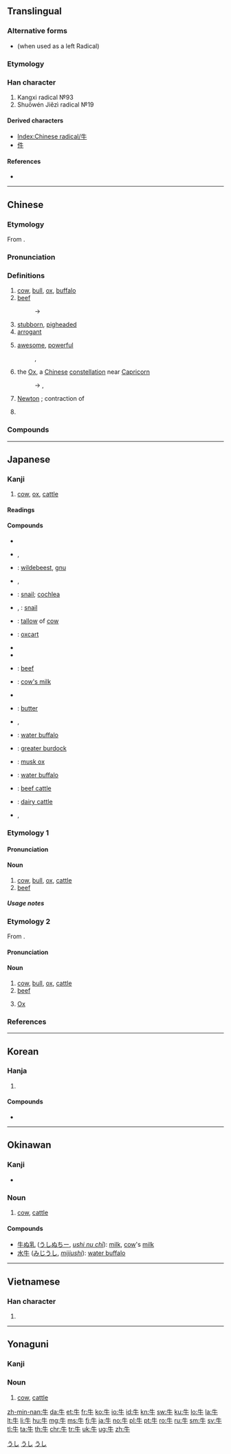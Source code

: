 {{also|午}}
==Translingual==
{{stroke order|type=animate}}

===Alternative forms===
* {{l|mul|牜}} (when used as a left Radical)

===Etymology===
{{Han etyl}}
{{liushu|p}}

===Han character===
{{Han char|rn=93|rad=牛|as=00|sn=4|four=25000|canj=HQ}}
# Kangxi radical №93
# Shuōwén Jiězì radical №19

====Derived characters====
* [[Index:Chinese radical/牛]]
* [[件]]

====References====
* {{Han ref|kx=0697.010|dkj=19922|dj=1108.160|hdz=31800.010|uh=725B|ud=29275|bh=A4FB|bd=42235}}

----

==Chinese==
{{zh-forms}}

===Etymology===
From {{etyl|sit-pro|zh}} {{m|sit-pro|*ŋwa}}.

===Pronunciation===
{{zh-pron
|m=niú
|c=ngau4
|h=pfs=ngiù
|md=ngù/ngiù
|md_note=ngù - colloquial; ngiù - literary
|mn=gû/giû
|mn_note=gû - vernacular, giû - literary
|w=3nieu
|mc=y
|oc=y
|ma=y
|cat=n
}}

===Definitions===
{{zh-hanzi}}

# [[cow]], [[bull]], [[ox]], [[buffalo]] {{gloss|general name for bovine animals}}
# [[beef]]
#: → {{zh-l|牛肉}}
# [[stubborn]], [[pigheaded]]
# [[arrogant]]
# {{lb|zh|slang}} [[awesome]], [[powerful]]
#: {{zh-l|牛屄}}, {{zh-l|牛人}}
# {{lb|zh|astronomy}} the [[Ox]], a [[Chinese]] [[constellation]] near [[Capricorn]]
#: → {{zh-l|玄武}}, {{zh-l|二十八宿}}
# {{lb|zh|physics|abbreviation}} [[Newton]] {{gloss|unit}}; contraction of {{zh-l|牛頓|Niúdùn}}
# {{surname|lang=zh}}

===Compounds===
{{der3
|{{zh-l|牛掰|niúbāi}}
|{{zh-l|牛蒡|niúbàng}}
|{{zh-l|牛逼|niúbī}}
|{{zh-l|牛屄|niúbī}}
|{{zh-l|牛B|niúbī}}
|{{zh-l|牛鼻|niúbí}}
|{{zh-l|牛比|niúbǐ}}
|{{zh-l|牛鼻子|niúbízi}}
|{{zh-l|牛脖子|niúbózi}}
|{{zh-l|牛鞭|niúbiān}}
|{{zh-l|牛X|niúchā}}
|{{zh-l|牛叉|niúchā}}
|{{zh-l|牛車|niúchē}}
|{{zh-l|牛刀小試|niúdāoxiǎoshì}}
|{{zh-l|牛鼎烹雞|niúdǐngpēngjī}}
|{{zh-l|牛痘|niúdòu}}
|{{zh-l|牛痘苗|niúdòumiáo}}
|{{zh-l|牛犢|niúdú}}
|{{zh-l|牛頓|Niúdùn}}
|{{zh-l|牛耳|niú'ěr}}
|{{zh-l|牛房|niúfáng}}
|{{zh-l|牛革|niúgé}}
|{{zh-l|牛倌|niúguān}}
|{{zh-l|牛鬼蛇神|niúguǐshéshén}}
|{{zh-l|牛黄|niúhuáng}}
|{{zh-l|牛角|niújiǎo}}
|{{zh-l|牛角尖|niújiǎojiān}}
|{{zh-l|牛角麵包|niújiǎomiànbāo}}
|{{zh-l|牛勁|niújìn}}
|{{zh-l|牛圈|niújuān}}
|{{zh-l|牛郎|niúláng}}
|{{zh-l|牛郎星|niúlángxīng}}
|{{zh-l|牛郎織女|niúlángzhīnǚ}}
|{{zh-l|牛馬|niúmǎ}}
|{{zh-l|牛毛|niúmáo}}
|{{zh-l|牛毛雨|niúmáoyǔ}}
|{{zh-l|牛虻|niúméng}}
|{{zh-l|牛奶|niúnǎi}}
|{{zh-l|牛腩|niúnǎn}}
|{{zh-l|牛年|niúnián}}
|{{zh-l|牛年馬月|niúniánmǎyuè}}
|{{zh-l|牛排|niúpái}}
|{{zh-l|牛棚|niúpéng}}
|{{zh-l|牛皮|niúpí}}
|{{zh-l|牛脾氣|niúpíqì}}
|{{zh-l|牛氣|niúqì}}
|{{zh-l|牛皮癬|niúpíxuǎn}}
|{{zh-l|牛皮紙|niúpízhǐ}}
|{{zh-l|牛肉|niúròu}}
|{{zh-l|牛舌|niúshé}}
|{{zh-l|牛舍|niúshè}}
|{{zh-l|牛市|niúshì}}
|{{zh-l|牛溲馬勃|niúsōumǎbó}}
|{{zh-l|牛頭不對馬嘴|niútóu bú duì mǎzuǐ}}
|{{zh-l|牛頭馬面|Niútóumǎmiàn}}
|{{zh-l|牛蛙|niúwā}}
|{{zh-l|牛性|niúxìng}}
|{{zh-l|牛宿|Niúxiù}}
|{{zh-l|牛鞅|niúyàng}}
|{{zh-l|牛飲|niúyǐn}}
|{{zh-l|牛仔|niúzǎi}}
|{{zh-l|牛崽|niúzǎi}}
|{{zh-l|牛仔褲|niúzǎikù}}
|{{zh-l|牛崽褲|niúzǎikù}}
|{{zh-l|牛仔舞|niúzǎiwǔ}}
|{{zh-l|吹牛|chuīniú}}
|{{zh-l|公牛|gōngniú}}
|{{zh-l|黄牛|huángniú}}
|{{zh-l|犛牛|líniú}}
|{{zh-l|母牛|mǔniú}}
|{{zh-l|水牛|shuìniú}}
|{{zh-l|蝸牛|wōniú|[[snail]]}}
|{{zh-l|小牛|xiǎoniú}}
|{{zh-l|犀牛|xīniú}}
|{{zh-l|九牛一毛|jiǔniúyīmáo}}
}}

{{zh-cat|SI units|Mammals|Beginning}}

----

==Japanese==

===Kanji===
{{ja-kanji|grade=2|rs=牛00}}

# [[cow]], [[ox]], [[cattle]]

====Readings====
{{ja-readings
|goon=[[ぐ]] (gu) {{qualifier|non-[[w:Jōyō kanji|Jōyō]] reading}}
|kanon=[[ぎゅう]] (gyū) < [[ぎう]] (giu)
|kanyoon=[[ご]] (go) {{qualifier|non-[[w:Jōyō kanji|Jōyō]] reading}}
|kun=[[うし]] (ushi)}}

====Compounds====
{{der-top|Compounds}}
* {{ja-r|牛馬|うしうま}}
* {{ja-r|牛鬼|うしおに}}, {{ja-r|牛鬼|ぎゅうき}}
* {{ja-r|牛氈鹿|うしかもしか}}: [[wildebeest]], [[gnu]]
* {{ja-r|雄牛|お.うし}}, {{ja-r|牡牛|お.うし}}
* {{ja-r|蝸牛|かぎゅう}}: [[snail]]; [[cochlea]]
* {{ja-r|蝸牛|かたつむり}}, {{ja-r|蝸牛|でんでんむし}}: [[snail]]
* {{ja-r|牛脂|ぎゅうし}}: [[tallow]] of [[cow]]
* {{ja-r|牛車|ぎゅうしゃ}}: [[oxcart]]
* {{ja-r|牛舎|ぎゅうしゃ}}
* {{ja-r|牛耳る|ぎゅうじる}}
* {{ja-r|牛肉|ぎゅうにく}}: [[beef]]
{{der-mid}}
* {{ja-r|牛乳|ぎゅうにゅう}}: [[cow's milk]]
* {{ja-r|牛馬|ぎゅうば}}
* {{ja-r|牛酪|ぎゅうらく}}: [[butter]]
* {{ja-r|子牛|こ.うし}}, {{ja-r|仔牛|こ.うし}}
* {{ja-r|呉牛|ごぎゅう}}: [[water buffalo]]
* {{ja-r|牛蒡|ごぼう}}: [[greater burdock]]
* {{ja-r|麝香牛|じゃこう.うし}}: [[musk ox]]
* {{ja-r|水牛|すいぎゅう}}: [[water buffalo]]
* {{ja-r|肉牛|にくぎゅう}}: [[beef cattle]]
* {{ja-r|乳牛|にゅうぎゅう}}: [[dairy cattle]]
* {{ja-r|雌牛|めうし}}, {{ja-r|牝牛|めうし}}
{{der-bottom}}

{{wikipedia|lang=ja}}

===Etymology 1===
{{ja-kanjitab|うし|yomi=k}}

====Pronunciation====
{{ja-pron|yomi=k|うし|acc=0|acc_ref=DJR,NHK}}

====Noun====
{{ja-noun|うし|ウシ}}

# [[cow]], [[bull]], [[ox]], [[cattle]]
# [[beef]]

=====Usage notes=====
{{U:ja:biology|ウシ}}

===Etymology 2===
{{ja-kanjitab|ぎゅう|yomi=o}}
From {{etyl|ltc|ja|sort=きゅう'}} {{m|zh|牛|tr=ngjuw||cow}}.

====Pronunciation====
{{ja-pron|yomi=kanon|ぎゅう|acc=1|acc_ref=DJR,NHK}}

====Noun====
{{ja-noun|ぎゅう|hhira=ぎう}}

# [[cow]], [[bull]], [[ox]], [[cattle]]
# [[beef]]
# {{label|ja|astronomy|sort=きゅう'}} [[Ox]]

===References===
<references/>

[[Category:1000 Japanese basic words|うし]]
[[Category:ja:Cattle|うし]]
[[Category:ja:Mammals|うし]]

----

==Korean==

===Hanja===
{{ko-hanja|hangeul=우|eumhun=소|mr=u|y=wu}}

# {{defn|lang=ko|sort=牛00}}

====Compounds====
* {{ko-l|와우|[[snail]]|蝸牛}}

----

==Okinawan==
{{attention|ryu}}

===Kanji===
{{head|ryu|kanji}}

* {{ja-readings|kun=[[うし]] (ushi)}}

===Noun===
{{head|ryu|noun|hiragana|うし|romaji|ushi}}

# [[cow]], [[cattle]]

====Compounds====
{{top2}}
* [[牛ぬ乳]] ([[うしぬちー]], ''[[ushi nu chī]]''): [[milk]], [[cow]]'s [[milk]]
* [[水牛]] ([[みじうし]], ''[[mijiushi]]''): [[water buffalo]]
{{bottom}}

----

==Vietnamese==

===Han character===
{{vi-hantu|[[ngưu]], [[ngọ]], [[ngỏ]], [[ngõ]], [[ngâu]]|rs=牛00}}

# {{defn|lang=vi|sort=牛00}}

----

==Yonaguni==
{{attention|yoi}}

===Kanji===
{{head|yoi|kanji|hiragana|うち|romaji|uchi}}

===Noun===
{{head|yoi|noun|hiragana|うち|romaji|uchi}}

# [[cow]], [[cattle]]

[[Category:CJKV radicals| ]]

[[zh-min-nan:牛]]
[[da:牛]]
[[et:牛]]
[[fr:牛]]
[[ko:牛]]
[[io:牛]]
[[id:牛]]
[[kn:牛]]
[[sw:牛]]
[[ku:牛]]
[[lo:牛]]
[[la:牛]]
[[lt:牛]]
[[li:牛]]
[[hu:牛]]
[[mg:牛]]
[[ms:牛]]
[[fj:牛]]
[[ja:牛]]
[[no:牛]]
[[pl:牛]]
[[pt:牛]]
[[ro:牛]]
[[ru:牛]]
[[sm:牛]]
[[sv:牛]]
[[tl:牛]]
[[ta:牛]]
[[th:牛]]
[[chr:牛]]
[[tr:牛]]
[[uk:牛]]
[[ug:牛]]
[[zh:牛]]